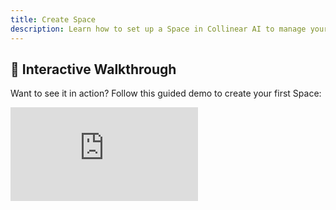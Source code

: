 ```yaml
---
title: Create Space
description: Learn how to set up a Space in Collinear AI to manage your models, datasets, and evaluations effectively.
---
```


## 🎥 Interactive Walkthrough

Want to see it in action? Follow this guided demo to create your first Space:

<div style={{ position: 'relative', paddingBottom: 'calc(56.67989417989418% + 41px)', height: 0, width: '100%' }}>
  <iframe
    src="https://demo.arcade.software/spaWYMfUsAXFvbBhIM5F?embed&embed_mobile=tab&embed_desktop=inline&show_copy_link=true"
    title="Create a new space"
    frameBorder="0"
    loading="lazy"
    allowFullScreen
    allow="clipboard-write"
    style={{ position: 'absolute', top: 0, left: 0, width: '100%', height: '100%', colorScheme: 'light' }}
  />
</div>

---

Spaces in **Collinear AI** provide a focused, collaborative environment for developing, testing, and managing your LLM models and datasets.

Once you create a Space, you’ll gain access to a powerful suite of tools that help you **customize models**, **manage data**, and **evaluate performance** — all tailored to your organization’s specific needs.

## 🚀 What You Can Do in a Space

From your Space dashboard, you can:

- 🧠 **Manage and evaluate conversation models** to ensure optimal interactions.
- 🧪 **Create and iterate on Judges** to enhance model evaluation and performance.
- 💬 **Design and manage conversations** for testing your conversational AI workflows.
- 📈 **Generate synthetic data** to enrich and diversify your training datasets.
- 📂 **Upload, create, and organize datasets** to streamline your AI pipeline.
- 🧵 **Test and evaluate conversation models** in real-time, contextual scenarios.
- 🧑‍⚖️ **Test and improve Judge models**, iterating for increased accuracy and robustness.
- 📝 **Annotate data** to strengthen model training and validation.

## 🏷️ Naming Your Space

Choose a **descriptive name** for your Space. This name will be used:

- To identify your Space in the dashboard

Pick something meaningful and relevant to your project or team.

